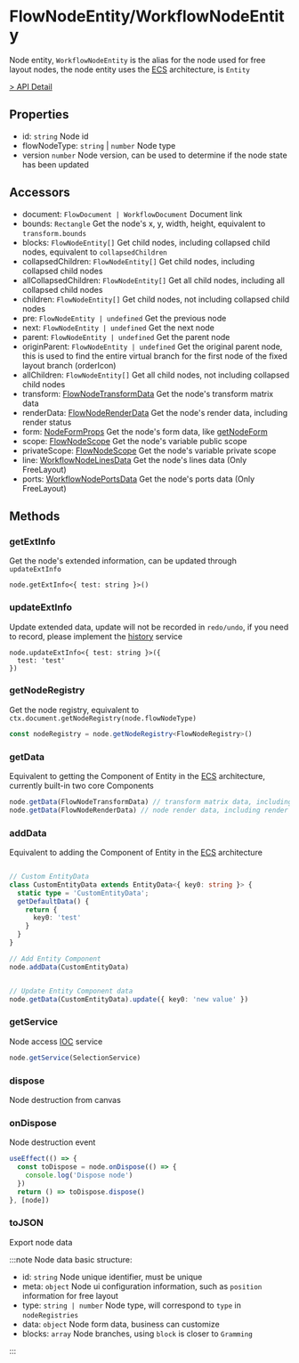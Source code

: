 # FlowNodeEntity/WorkflowNodeEntity

Node entity, `WorkflowNodeEntity` is the alias for the node used for free layout nodes, the node entity uses the [ECS](/guide/concepts/ecs.html) architecture, is `Entity`

[> API Detail](https://flowgram.ai/auto-docs/document/classes/FlowNodeEntity-1.html)

## Properties

- id: `string` Node id
- flowNodeType: `string` | `number` Node type
- version `number` Node version, can be used to determine if the node state has been updated

## Accessors

- document: `FlowDocument | WorkflowDocument` Document link
- bounds: `Rectangle` Get the node's x, y, width, height, equivalent to `transform.bounds`
- blocks: `FlowNodeEntity[]` Get child nodes, including collapsed child nodes, equivalent to `collapsedChildren`
- collapsedChildren: `FlowNodeEntity[]` Get child nodes, including collapsed child nodes
- allCollapsedChildren: `FlowNodeEntity[]` Get all child nodes, including all collapsed child nodes
- children: `FlowNodeEntity[]` Get child nodes, not including collapsed child nodes
- pre: `FlowNodeEntity | undefined` Get the previous node
- next: `FlowNodeEntity | undefined` Get the next node
- parent: `FlowNodeEntity | undefined` Get the parent node
- originParent: `FlowNodeEntity | undefined` Get the original parent node, this is used to find the entire virtual branch for the first node of the fixed layout branch (orderIcon)
- allChildren: `FlowNodeEntity[]` Get all child nodes, not including collapsed child nodes
- transform: [FlowNodeTransformData](https://flowgram.ai/auto-docs/document/classes/FlowNodeTransformData.html) Get the node's transform matrix data
- renderData: [FlowNodeRenderData](https://flowgram.ai/auto-docs/document/classes/FlowNodeRenderData.html) Get the node's render data, including render status
- form: [NodeFormProps](https://flowgram.ai/auto-docs/editor/interfaces/NodeFormProps.html) Get the node's form data, like [getNodeForm](/api/utils/get-node-form.html)
- scope: [FlowNodeScope](https://flowgram.ai/auto-docs/editor/interfaces/FlowNodeScope) Get the node's variable public scope
- privateScope: [FlowNodeScope](https://flowgram.ai/auto-docs/editor/interfaces/FlowNodeScope) Get the node's variable private scope
- line: [WorkflowNodeLinesData](https://flowgram.ai/auto-docs/free-layout-core/classes/WorkflowNodeLinesData.html) Get the node's lines data (Only FreeLayout)
- ports: [WorkflowNodePortsData](https://flowgram.ai/auto-docs/free-layout-core/classes/WorkflowNodePortsData.html) Get the node's ports data (Only FreeLayout)


## Methods

### getExtInfo

Get the node's extended information, can be updated through `updateExtInfo`

```
node.getExtInfo<{ test: string }>()
```

### updateExtInfo

Update extended data, update will not be recorded in `redo/undo`, if you need to record, please implement the [history](/guide/advanced/history.html) service

```
node.updateExtInfo<{ test: string }>({
  test: 'test'
})
```

### getNodeRegistry

Get the node registry, equivalent to `ctx.document.getNodeRegistry(node.flowNodeType)`

```ts pure
const nodeRegistry = node.getNodeRegistry<FlowNodeRegistry>()
```

### getData

Equivalent to getting the Component of Entity in the [ECS](/guide/concepts/ecs.html) architecture, currently built-in two core Components

```ts pure
node.getData(FlowNodeTransformData) // transform matrix data, including the node's x, y, width, height, etc.
node.getData(FlowNodeRenderData) // node render data, including render status

```

### addData

Equivalent to adding the Component of Entity in the [ECS](/guide/concepts/ecs.html) architecture

```ts pure

// Custom EntityData
class CustomEntityData extends EntityData<{ key0: string }> {
  static type = 'CustomEntityData';
  getDefaultData() {
    return {
      key0: 'test'
    }
  }
}

// Add Entity Component
node.addData(CustomEntityData)


// Update Entity Component data
node.getData(CustomEntityData).update({ key0: 'new value' })

```

### getService

Node access [IOC](/guide/concepts/ioc.html) service

```ts pure
node.getService(SelectionService)
```

### dispose

Node destruction from canvas

### onDispose

Node destruction event

```ts pure
useEffect(() => {
  const toDispose = node.onDispose(() => {
    console.log('Dispose node')
  })
  return () => toDispose.dispose()
}, [node])
```

### toJSON

Export node data

:::note Node data basic structure:

- id: `string` Node unique identifier, must be unique
- meta: `object` Node ui configuration information, such as `position` information for free layout
- type: `string | number` Node type, will correspond to `type` in `nodeRegistries`
- data: `object` Node form data, business can customize
- blocks: `array` Node branches, using `block` is closer to `Gramming`

:::
